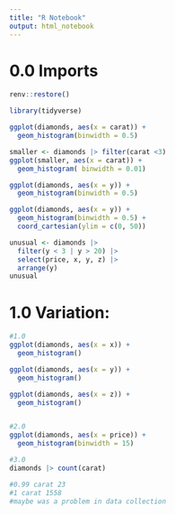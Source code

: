 ```yaml
---
title: "R Notebook"
output: html_notebook
---
```



# 0.0 Imports



```r
renv::restore()
```


```r
library(tidyverse)
```

```r
ggplot(diamonds, aes(x = carat)) +
  geom_histogram(binwidth = 0.5)
```


```r
smaller <- diamonds |> filter(carat <3)
ggplot(smaller, aes(x = carat)) +
  geom_histogram( binwidth = 0.01)
```

```r
ggplot(diamonds, aes(x = y)) +
  geom_histogram(binwidth = 0.5)
```


```r
ggplot(diamonds, aes(x = y)) +
  geom_histogram(binwidth = 0.5) +
  coord_cartesian(ylim = c(0, 50))
```

```r
unusual <- diamonds |> 
  filter(y < 3 | y > 20) |> 
  select(price, x, y, z) |> 
  arrange(y)
unusual
```



# 1.0 Variation:


```r
#1.0
ggplot(diamonds, aes(x = x)) +
  geom_histogram()

ggplot(diamonds, aes(x = y)) +
  geom_histogram()

ggplot(diamonds, aes(x = z)) +
  geom_histogram()


#2.0
ggplot(diamonds, aes(x = price)) +
  geom_histogram(binwidth = 15)

#3.0
diamonds |> count(carat)

#0.99 carat 23
#1 carat 1558
#maybe was a problem in data collection


```



